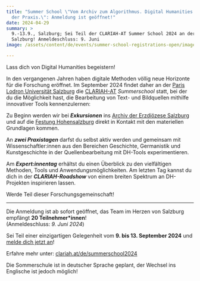 ```yaml
---
title: "Summer School \"Vom Archiv zum Algorithmus. Digital Humanities in
  der Praxis.\": Anmeldung ist geöffnet!"
date: 2024-04-29
summary: >
  9.-13.9., Salzburg; Sei Teil der CLARIAH-AT Summer School 2024 an der PLUS
  Salzburg! Anmeldeschluss: 9. Juni
image: /assets/content/de/events/summer-school-registrations-open/image.png

---
```


Lass dich von Digital Humanities begeistern!

In den vergangenen Jahren haben digitale Methoden völlig neue Horizonte für die Forschung eröffnet. Im September 2024 findet daher an der [Paris Lodron Universität Salzburg](https://www.plus.ac.at/) die [CLARIAH-AT](/en/about-clariah-at/) *Summerschool* statt, bei der du die Möglichkeit hast, die Bearbeitung von Text- und Bildquellen mithilfe innovativer Tools kennenzulernen:

Zu Beginn werden wir bei ***Exkursionen*** ins [Archiv der Erzdiözese Salzburg](https://eds.at/archiv/home) und auf die [Festung Hohensalzburg](https://www.salzburg-burgen.at/de/festung-hohensalzburg/) direkt in Kontakt mit den materiellen Grundlagen kommen.

An ***zwei Praxistagen*** darfst du selbst aktiv werden und gemeinsam mit Wissenschaftler:innen aus den Bereichen Geschichte, Germanistik und Kunstgeschichte in der Quellenbearbeitung mit DH-Tools experimentieren.

Am ***Expert:innentag*** erhältst du einen Überblick zu den vielfältigen Methoden, Tools und Anwendungsmöglichkeiten. Am letzten Tag kannst du dich in der ***CLARIAH-Roadshow*** von einem breiten Spektrum an DH-Projekten inspirieren lassen.

Werde Teil dieser Forschungsgemeinschaft!

***

Die Anmeldung ist ab sofort geöffnet, das Team im Herzen von Salzburg empfängt **20 Teilnehmer\*innen**!\
(Anmeldeschluss: *9. Juni 2024*)

Sei Teil einer einzigartigen Gelegenheit vom **9. bis 13. September 2024** und [melde dich jetzt an](/de/summerschool2024/)!

Erfahre mehr unter: [clariah.at/de/summerschool2024](/de/summerschool2024/)

Die Sommerschule ist in deutscher Sprache geplant, der Wechsel ins Englische ist jedoch möglich!
